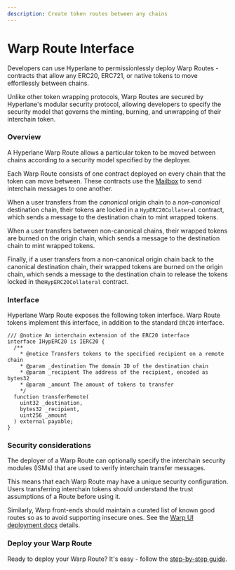 ```yaml
---
description: Create token routes between any chains
---
```


# Warp Route Interface

Developers can use Hyperlane to permissionlessly deploy Warp Routes - contracts that allow any ERC20, ERC721, or native tokens to move effortlessly between chains.

Unlike other token wrapping protocols, Warp Routes are secured by Hyperlane's modular security protocol, allowing developers to specify the security model that governs the minting, burning, and unwrapping of their interchain token.

### Overview

A Hyperlane Warp Route allows a particular token to be moved between chains according to a security model specified by the deployer.

Each Warp Route consists of one contract deployed on every chain that the token can move between. These contracts use the [Mailbox](../messaging/messaging-interface.mdx) to send interchain messages to one another.

When a user transfers from the _canonical_ origin chain to a _non-canonical_ destination chain, their tokens are locked in a `HypERC20Collateral` contract, which sends a message to the destination chain to mint wrapped tokens.

When a user transfers between non-canonical chains, their wrapped tokens are burned on the origin chain, which sends a message to the destination chain to mint wrapped tokens.

Finally, if a user transfers from a non-canonical origin chain back to the canonical destination chain, their wrapped tokens are burned on the origin chain, which sends a message to the destination chain to release the tokens locked in the`HypERC20Collateral` contract.

### Interface

Hyperlane Warp Route exposes the following token interface. Warp Route tokens implement this interface, in addition to the standard `ERC20` interface.

```solidity
/// @notice An interchain extension of the ERC20 interface
interface IHypERC20 is IERC20 {
  /**
    * @notice Transfers tokens to the specified recipient on a remote chain
    * @param _destination The domain ID of the destination chain
    * @param _recipient The address of the recipient, encoded as bytes32
    * @param _amount The amount of tokens to transfer
    */
  function transferRemote(
    uint32 _destination,
    bytes32 _recipient,
    uint256 _amount
  ) external payable;
}
```

### Security considerations

The deployer of a Warp Route can optionally specify the interchain security modules (ISMs) that are used to verify interchain transfer messages.

This means that each Warp Route may have a unique security configuration. Users transferring interchain tokens should understand the trust assumptions of a Route before using it.

Similarly, Warp front-ends should maintain a curated list of known good routes so as to avoid supporting insecure ones. See the [Warp UI deployment docs](../../guides/deploy-warp-route-UI.mdx) details.

### Deploy your Warp Route

Ready to deploy your Warp Route? It's easy - follow the [step-by-step guide](../../guides/deploy-warp-route.mdx).
